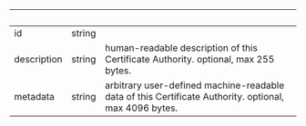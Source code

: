 | &nbsp;      | &nbsp; | &nbsp;                                                                                                |
| ----------- | ------ | ----------------------------------------------------------------------------------------------------- |
| id          | string |                                                                                                       |
| description | string | human-readable description of this Certificate Authority. optional, max 255 bytes.                    |
| metadata    | string | arbitrary user-defined machine-readable data of this Certificate Authority. optional, max 4096 bytes. |
